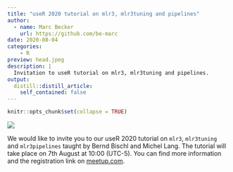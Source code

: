 ```yaml
---
title: "useR 2020 tutorial on mlr3, mlr3tuning and pipelines"
author:
  - name: Marc Becker
    url: https://github.com/be-marc
date: 2020-08-04
categories:
    - R
preview: head.jpeg
description: |
  Invitation to useR tutorial on mlr3, mlr3tuning and pipelines.
output:
  distill::distill_article:
    self_contained: false
---
```


```r
knitr::opts_chunk$set(collapse = TRUE)
```

![](head.jpeg)

We would like to invite you to our useR 2020 tutorial on `mlr3`, `mlr3tuning` and `mlr3pipelines` taught by Bernd Bischl and Michel Lang. 
The tutorial will take place on 7th August at 10:00 (UTC-5).
You can find more information and the registration link on [meetup.com](https://www.meetup.com/rladies-galapagos-islands/events/272240650/?isFirstPublish=true).






